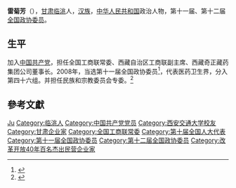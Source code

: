 '''雷菊芳'''（{{bd|1953年|1月|}}），[[甘肃|甘肃]][[临洮|临洮]]人，[[汉族|汉族]]，[[中华人民共和国|中华人民共和国]]政治人物，第十一届、第十二届[[全国政协委员|全国政协委员]]。

== 生平 ==
加入[[中国共产党|中国共产党]]，担任全国工商联常委、西藏自治区工商联副主席、西藏奇正藏药集团公司董事长。2008年，当选第十一届全国政协委员<ref>{{cite news|title=第十一届全国政协委员名单|url=http://www.indaa.com.cn/zt/2009qglh/zxzs/200903/t20090303_127573.html|accessdate=2013-04-09|newspaper=新华社北京1月25日电 中国人民政治协商会议第十一届全国委员会委员名单(共2237人，2008年1月25日政协第十届全国委员会常务委员会第二十次会议通过)|date=2008年1月25日|deadurl=yes|archiveurl=https://web.archive.org/web/20130928014403/http://www.indaa.com.cn/zt/2009qglh/zxzs/200903/t20090303_127573.html|archivedate=2013年9月28日}}</ref>，代表医药卫生界，分入第四十六组。并担任民族和宗教委员会专委。<ref>{{cite news|title=全国政协信息-雷菊芳|url=http://www.cppcc.gov.cn/CMS/wylibary/showJcwyxtInfoWylibary.action?tabJcwyxt.guid=11W0016190&wytype=wjwy|accessdate=2013-04-11|newspaper=全国政协委员会|archive-date=2019-09-04|archive-url=https://web.archive.org/web/20190904035058/http://www.cppcc.gov.cn/CMS/wylibary/showJcwyxtInfoWylibary.action?tabJcwyxt.guid=11W0016190&wytype=wjwy|dead-url=no}}</ref>

== 參考文獻 ==
{{reflist}}

{{中国政治人物小作品}}
{{中华全国工商业联合会第九届执行委员会}}
{{中华全国工商业联合会第十届执行委员会}}
{{中华全国工商业联合会第十一届执行委员会}}

{{Authority control}}
{{DEFAULTSORT:Lei雷}}
[[Category:雷姓|Ju]]
[[Category:临洮人|Category:临洮人]]
[[Category:中国共产党党员|Category:中国共产党党员]]
[[Category:西安交通大学校友|Category:西安交通大学校友]]
[[Category:甘肃企业家|Category:甘肃企业家]]
[[Category:全国工商联常委|Category:全国工商联常委]]
[[Category:第十届全国人大代表|Category:第十届全国人大代表]]
[[Category:第十一届全国政协委员|Category:第十一届全国政协委员]]
[[Category:第十二届全国政协委员|Category:第十二届全国政协委员]]
[[Category:改革开放40年百名杰出民营企业家|Category:改革开放40年百名杰出民营企业家]]